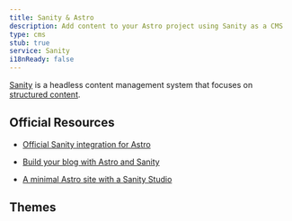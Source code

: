 ```yaml
---
title: Sanity & Astro
description: Add content to your Astro project using Sanity as a CMS
type: cms
stub: true
service: Sanity
i18nReady: false
---
```



[Sanity](http://sanity.io) is a headless content management system that focuses on [structured content](https://www.sanity.io/structured-content-platform).

## Official Resources

- [Official Sanity integration for Astro](https://www.sanity.io/plugins/sanity-astro)

- [Build your blog with Astro and Sanity](https://www.sanity.io/guides/sanity-astro-blog)

- [A minimal Astro site with a Sanity Studio](https://www.sanity.io/templates/astro-sanity-clean)

## Themes

<Grid>
  <Card title="The Balanced Chef" href="https://astro.build/themes/details/balanced-chef/" thumbnail="astro-chef-project.png"/>
</Grid>